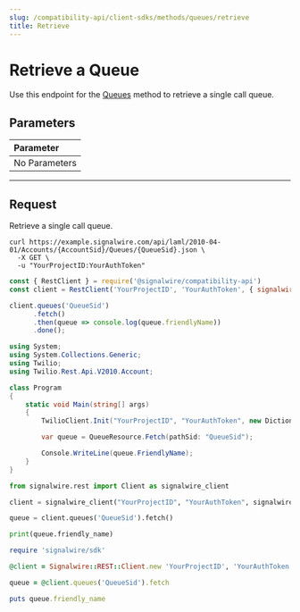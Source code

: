 ---
slug: /compatibility-api/client-sdks/methods/queues/retrieve
title: Retrieve
---

# Retrieve a Queue

Use this endpoint for the [Queues](./index.mdx) method to retrieve a single call queue.

## Parameters

| Parameter                                        |
|:-------------------------------------------------|
| <span class="optional-arg">No Parameters</span>  |

---

## Request

Retrieve a single call queue.

<Tabs groupId="compatibility-sdks">

<TabItem value="shell" label="cURL">

```shell
curl https://example.signalwire.com/api/laml/2010-04-01/Accounts/{AccountSid}/Queues/{QueueSid}.json \
  -X GET \
  -u "YourProjectID:YourAuthToken"
```

</TabItem>

<TabItem value="node" label="Node.js">

```javascript
const { RestClient } = require('@signalwire/compatibility-api')
const client = RestClient('YourProjectID', 'YourAuthToken', { signalwireSpaceUrl: 'example.signalwire.com' })

client.queues('QueueSid')
      .fetch()
      .then(queue => console.log(queue.friendlyName))
      .done();
```

</TabItem>

<TabItem value="csharp" label="C#">

```csharp
using System;
using System.Collections.Generic;
using Twilio;
using Twilio.Rest.Api.V2010.Account;

class Program
{
    static void Main(string[] args)
    {
        TwilioClient.Init("YourProjectID", "YourAuthToken", new Dictionary<string, object> { ["signalwireSpaceUrl"] = "{SPACE}.signalwire.com" });

        var queue = QueueResource.Fetch(pathSid: "QueueSid");

        Console.WriteLine(queue.FriendlyName);
    }
}
```

</TabItem>

<TabItem value="python" label="Python">

```python
from signalwire.rest import Client as signalwire_client

client = signalwire_client("YourProjectID", "YourAuthToken", signalwire_space_url = 'example.signalwire.com')

queue = client.queues('QueueSid').fetch()

print(queue.friendly_name)
```

</TabItem>

<TabItem value="ruby" label="Ruby">

```ruby
require 'signalwire/sdk'

@client = Signalwire::REST::Client.new 'YourProjectID', 'YourAuthToken', signalwire_space_url: "example.signalwire.com"

queue = @client.queues('QueueSid').fetch

puts queue.friendly_name
```

</TabItem>

</Tabs>